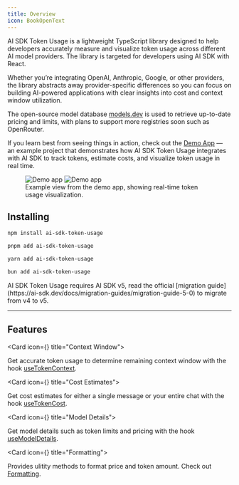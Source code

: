 ```yaml
---
title: Overview
icon: BookOpenText
---
```


AI SDK Token Usage is a lightweight TypeScript library designed to help developers 
accurately measure and visualize token usage across different AI model providers.
The library is targeted for developers using AI SDK with React.

Whether you’re integrating OpenAI, Anthropic, Google, or other providers, the library 
abstracts away provider-specific differences so you can focus on building AI-powered 
applications with clear insights into cost and context window utilization.

The open-source model database [models.dev](https://models.dev) is used to retrieve up-to-date
pricing and limits, with plans to support more registries soon such as OpenRouter.

If you learn best from seeing things in action, check out the 
[Demo App](https://github.com/andreastande/ai-sdk-token-usage/tree/main/apps/demo) — an example
project that demonstrates how AI SDK Token Usage integrates with AI SDK to track tokens, estimate costs, 
and visualize token usage in real time. 

<figure>
  <div className="relative">
    <img
      src="/demo-light.png"
      alt="Demo app"
      className="absolute !m-0 scale-100 dark:scale-0"
    />
    <img
      src="/demo-dark.png"
      alt="Demo app"
      className="scale-0 dark:scale-100"
    />
  </div>
  <figcaption className="text-center text-sm text-fd-muted-foreground">
    Example view from the demo app, showing real-time token usage visualization.
  </figcaption>
</figure>

## Installing

```bash tab="npm"
npm install ai-sdk-token-usage
```

```bash tab="pnpm"
pnpm add ai-sdk-token-usage
```

```bash tab="yarn"
yarn add ai-sdk-token-usage
```

```bash tab="bun"
bun add ai-sdk-token-usage
```

<Callout>
  AI SDK Token Usage requires AI SDK v5, read the official [migration guide](https://ai-sdk.dev/docs/migration-guides/migration-guide-5-0)
  to migrate from v4 to v5.
</Callout>

---

## Features


<Cards>

<Card icon={<Sparkle className="text-teal-600" />} title="Context Window">

Get accurate token usage to determine remaining context window with the hook [useTokenContext](/docs/hooks/use-token-context).

</Card>

<Card icon={<DollarSign className="text-green-600" />} title="Cost Estimates">

Get cost estimates for either a single message or your entire chat with the hook [useTokenCost](/docs/hooks/use-token-cost).

</Card>

<Card icon={<Info className="text-blue-400" />} title="Model Details">

Get model details such as token limits and pricing with the hook [useModelDetails](/docs/hooks/use-model-details).

</Card>

<Card icon={<Pencil />} title="Formatting">

Provides ulitity methods to format price and token amount. Check out [Formatting](/docs/formatting).

</Card>

</Cards>